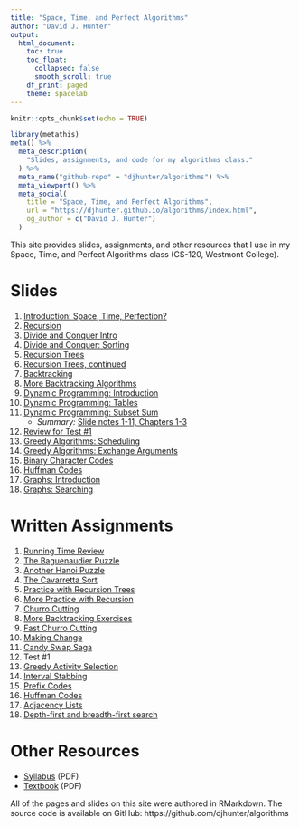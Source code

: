 ```yaml
---
title: "Space, Time, and Perfect Algorithms"
author: "David J. Hunter"
output:
  html_document:
    toc: true
    toc_float:
      collapsed: false
      smooth_scroll: true
    df_print: paged
    theme: spacelab
---
```


```r
knitr::opts_chunk$set(echo = TRUE)
```

```r
library(metathis)
meta() %>%
  meta_description(
    "Slides, assignments, and code for my algorithms class."
  ) %>%
  meta_name("github-repo" = "djhunter/algorithms") %>%
  meta_viewport() %>%
  meta_social(
    title = "Space, Time, and Perfect Algorithms",
    url = "https://djhunter.github.io/algorithms/index.html",
    og_author = c("David J. Hunter")
  )
```

This site provides slides, assignments, and other resources that I use in my Space, Time, and Perfect Algorithms class (CS-120, Westmont College).

# Slides 

1. [Introduction: Space, Time, Perfection?](slides/01intro_algorithms.html) 
2. [Recursion](slides/02recursion.html)
3. [Divide and Conquer Intro](slides/03divideandconquer.html)
4. [Divide and Conquer: Sorting](slides/04dcsorting.html)
5. [Recursion Trees](slides/05rectrees.html)
6. [Recursion Trees, continued](slides/06morerectrees.html)
7. [Backtracking](slides/07backtracking.html)
8. [More Backtracking Algorithms](slides/08backtracking2.html)
9. [Dynamic Programming: Introduction](slides/09dynprog1.html)
10. [Dynamic Programming: Tables](slides/10dynprog2.html)
11. [Dynamic Programming: Subset Sum](slides/11dynprog3.html)
    - *Summary:* [Slide notes 1-11, Chapters 1-3](slide01-11notes.html)
12. [Review for Test #1](slides/12test1review.html)
13. [Greedy Algorithms: Scheduling](slides/13greedy1.html)
14. [Greedy Algorithms: Exchange Arguments](slides/14greedy2.html)
15. [Binary Character Codes](slides/15charactercodes.html)
16. [Huffman Codes](slides/16huffman.html)
17. [Graphs: Introduction](slides/17graphs1.html)
18. [Graphs: Searching](slides/18graphs2.html)

# Written Assignments

1. [Running Time Review](assignments/01time.html)
2. [The Baguenaudier Puzzle](assignments/02baguenaudier.html)
3. [Another Hanoi Puzzle](assignments/03morehanoi.html)
4. [The Cavarretta Sort](assignments/04cavarrettasort.html)
5. [Practice with Recursion Trees](assignments/05rectreepractice.html)
6. [More Practice with Recursion](assignments/06morerecpractice.html)
7. [Churro Cutting](assignments/07churrocutting.html)
8. [More Backtracking Exercises](assignments/08morebacktracking.html)
9. [Fast Churro Cutting](assignments/09fastchurro.html)
10. [Making Change](assignments/10changemaking.html)
11. [Candy Swap Saga](assignments/11candyswapsaga.html)
12. Test #1
13. [Greedy Activity Selection](assignments/13greedyscheduling.html)
14. [Interval Stabbing](assignments/14intervalstabbing.html)
15. [Prefix Codes](assignments/15prefixcodes.html)
16. [Huffman Codes](assignments/16huffmancodes.html)
17. [Adjacency Lists](assignments/17adjacency.html)
18. [Depth-first and breadth-first search](assignments/18dfsandbfs.html)

# Other Resources

- [Syllabus](tex/cs120S21.pdf) (PDF)
- [Textbook](http://jeffe.cs.illinois.edu/teaching/algorithms/book/Algorithms-JeffE.pdf) (PDF)

All of the pages and slides on this site were authored in RMarkdown. The source code is available on GitHub: https://github.com/djhunter/algorithms

